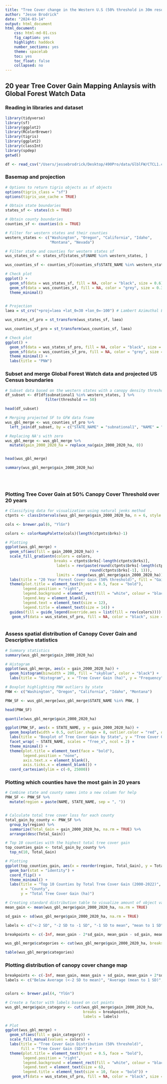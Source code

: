 ```yaml
---
title: "Tree Cover change in the Western U.S (50% threshold in 30m resolution)"
author: "Jesse Brodrick"
date: "2024-03-14"
output: html_document
html_document:
    css: html-md-01.css
    fig_caption: yes
    highlight: haddock
    number_sections: yes
    theme: spacelab
    toc: yes
    toc_float: false
    collapsed: no
---
```


## 20 year Tree Cover Gain Mapping Anlaysis with Global Forest Watch Data 

### Reading in libraries and dataset
```r
library(tidyverse)
library(sf)
library(ggplot2)
library(RColorBrewer)
library(tigris)
library(ggplot2)
library(classInt)
library(spdep)
getwd()

df <- read_csv("/Users/jessebrodrick/Desktop/490Pro/data/GlblFW/CTCL1.csv")


```


### Basemap and projection
```r

# Options to return tigris objects as sf objects
options(tigris_class = "sf")
options(tigris_use_cache = TRUE)

# Obtain state boundaries
states_sf <- states(cb = TRUE)

# Obtain county boundaries
counties_sf <- counties(cb = TRUE)

# Filter for western states and their counties
western_states <- c("Washington", "Oregon", "California", "Idaho", 
                    "Montana", "Nevada")

# Filter state and counties for western states sf
wus_states_sf <- states_sf[states_sf$NAME %in% western_states, ]

wus_counties_sf <- counties_sf[counties_sf$STATE_NAME %in% western_states, ]

# Check plot
ggplot() +
  geom_sf(data = wus_states_sf, fill = NA, color = "black", size = 0.6) +
  geom_sf(data = wus_counties_sf, fill = NA, color = "grey", size = 0.3) +
  theme_minimal() 
 

# Projection
laea = st_crs("+proj=laea +lat_0=30 +lon_0=-100") # Lambert Azimuthal Equal Area

wus_states_sf_pro = st_transform(wus_states_sf, laea)

wus_counties_sf_pro = st_transform(wus_counties_sf, laea)

# Check plot
ggplot() +
  geom_sf(data = wus_states_sf_pro, fill = NA, color = "black", size = 0.6) +
  geom_sf(data = wus_counties_sf_pro, fill = NA, color = "grey", size = 0.3) +
  theme_minimal() +
  labs(title = "PNW")

```
### Subset and merge Global Forest Watch data and projected US Census boundaries

```r
# Subset data based on the western states with a canopy density threshold of 50
df_subset <- df[df$subnational1 %in% western_states, ] %>% 
                  filter(threshold == 50)

head(df_subset)

# Merging projected SF to GFW data frame
wus_gbl_merge <- wus_counties_sf_pro %>%
  left_join(df_subset, by = c("STATE_NAME" = "subnational1", "NAME" = "subnational2"))

# Replacing NA's with zero
wus_gbl_merge <- wus_gbl_merge %>%
  mutate(gain_2000_2020_ha = replace_na(gain_2000_2020_ha, 0))


head(wus_gbl_merge)

summary(wus_gbl_merge$gain_2000_2020_ha)

 
  
```
### Plotting Tree Cover Gain at 50% Canopy Cover Threshold over 20 years
```r
# Classifying data for visualization using natural jenks method
ctpnts <- classIntervals(wus_gbl_merge$gain_2000_2020_ha, n = 6, style = "jenks")

cols <- brewer.pal(6, "YlGn")

colors <- colorRampPalette(cols)(length(ctpnts$brks)-1)

# Plotting 
ggplot(wus_gbl_merge) +
  geom_sf(aes(fill = gain_2000_2020_ha)) +  
  scale_fill_gradientn(colors = colors,
                      breaks = ctpnts$brks[-length(ctpnts$brks)],
                       labels = rev(paste(round(ctpnts$brks[-length(ctpnts$brks)], 1), "to",
                                      round(ctpnts$brks[-1], 1))),
                       limits = range(wus_gbl_merge$gain_2000_2020_ha)) +
  labs(title = "20 Year Forest Cover Gain (50% threshold)", fill = "Gain (hectares)") +
  theme(plot.title = element_text(hjust = 0.5, face = "bold"),
        legend.position = "right",
        legend.background = element_rect(fill = "white", colour = "black"),
        legend.key = element_blank(), 
        legend.text = element_text(size = 12),
        legend.title = element_text(size = 14)) +
  guides(fill = guide_legend(override.aes = list(fill = rev(colors)))) +
   geom_sf(data = wus_states_sf_pro, fill = NA, color = "black", size = 1.5) 



```


### Assess spatial distribution of Canopy Cover Gain and Descriptive statistics

```r
# Summary statistics
summary(wus_gbl_merge$gain_2000_2020_ha)

# Histogram 
ggplot(wus_gbl_merge, aes(x = gain_2000_2020_ha)) +
  geom_histogram(binwidth = 200, fill = "skyblue", color = "black") +
  labs(title = "Histogram", x = "Tree Cover Gain (ha)", y = "Frequency")

# Boxplot highlighting PNW outliers by state
PNW <- c("Washington", "Oregon", "California", "Idaho", "Montana")

PNW_SF <- wus_gbl_merge[wus_gbl_merge$STATE_NAME %in% PNW, ]

head(PNW_SF)

quantile(wus_gbl_merge$gain_2000_2020_ha)

ggplot(PNW_SF, aes(x = STATE_NAME, y = gain_2000_2020_ha)) +  
  geom_boxplot(width = 0.5, outlier.shape = 8, outlier.color = "red", outlier.size = 3) + 
  labs(title = "Boxplot of Tree Cover Gain by State", y = "Tree Cover Gain (ha)", x = "") +
  facet_wrap( ~ STATE_NAME, scales = "free_x", ncol = 2) +
  theme_minimal() +
  theme(plot.title = element_text(face = "bold"),
        legend.position = "none",
        axis.text.x = element_blank(), 
        axis.ticks.x = element_blank()) +
  coord_cartesian(ylim = c(-0, 25000))
```

### Plotting which counties have the most gain in 20 years
```r
# Combine state and county names into a new column for help 
PNW_SF <- PNW_SF %>%
  mutate(region = paste(NAME, STATE_NAME, sep = ", "))


# Calculate total tree cover loss for each county
total_gain_by_county <- PNW_SF %>%
  group_by(region) %>%
  summarize(Total_Gain = gain_2000_2020_ha, na.rm = TRUE) %>%
  arrange(desc(Total_Gain))

# Top 10 counties with the highest total tree cover gain
top_counties_gain <- total_gain_by_county %>%
  top_n(10, Total_Gain)

# Plotting
ggplot(top_counties_gain, aes(x = reorder(region, Total_Gain), y = Total_Gain)) +
  geom_bar(stat = "identity") +
  coord_flip() + 
  theme_minimal() +
  labs(title = "Top 10 Counties by Total Tree Cover Gain (2000-2022)",
       x = "County",
       y = "Total Tree Cover Gain (ha)")
```


```r
# Creating standard distribution table to visualize amount of object values within sd break points
mean_gain <- mean(wus_gbl_merge$gain_2000_2020_ha, na.rm = TRUE)

sd_gain <- sd(wus_gbl_merge$gain_2000_2020_ha, na.rm = TRUE)

labels <- c("<-2 SD", "-2 SD to -1 SD", "-1 SD to mean", "mean to 1 SD", " 1 SD to 2 SD", ">2 SD")

breakpoints <- c(-Inf, mean_gain - 2*sd_gain, mean_gain - sd_gain, mean_gain, mean_gain + sd_gain, mean_gain + 2*sd_gain, Inf)

wus_gbl_merge$categories <- cut(wus_gbl_merge$gain_2000_2020_ha, breaks = breakpoints, labels = labels)

table(wus_gbl_merge$categories)
```

### Plotting distribution of canopy cover change map
```r

breakpoints <- c(-Inf, mean_gain, mean_gain + sd_gain, mean_gain + 2*sd_gain, Inf)
labels <- c("Below Average (<-2 SD to mean)", "Average (mean to 1 SD)", "Above Average(1 SD to 2 SD)", "Exceptionally High(>2 SD)")


colors <- brewer.pal(4, "YlGn")

# Create a factor with labels based on cut points
wus_gbl_merge$gain_category <- cut(wus_gbl_merge$gain_2000_2020_ha, 
                                   breaks = breakpoints, 
                                   labels = labels)

# Plot
ggplot(wus_gbl_merge) +
  geom_sf(aes(fill = gain_category)) +  
  scale_fill_manual(values = colors) +
  labs(title = "Tree Cover Gain Distribution (50% threshold)",
       fill = "Tree Cover Gain (SD)") +
  theme(plot.title = element_text(hjust = 0.5, face = "bold"),
        legend.position = "right",
        legend.background = element_rect(fill = "white", colour = "black"),
        legend.text = element_text(size = 6),
        legend.title = element_text(size = 10, face = "bold")) +
   geom_sf(data = wus_states_sf_pro, fill = NA, color = "black", size = 1.5) 


```

